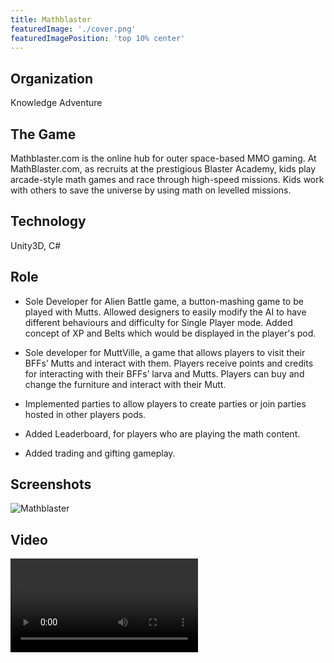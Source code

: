 ```yaml
---
title: Mathblaster
featuredImage: './cover.png'
featuredImagePosition: 'top 10% center'
---
```


## Organization

Knowledge Adventure

## The Game

Mathblaster.com is the online hub for outer space-based MMO gaming. At MathBlaster.com, as recruits at the prestigious Blaster Academy, kids play arcade-style math games and race through high-speed missions. Kids work with others to save the universe by using math on levelled missions.

## Technology

Unity3D, C#

## Role

-   Sole Developer for Alien Battle game, a button-mashing game to be played with Mutts. Allowed designers to easily modify the AI to have different behaviours and difficulty for Single Player mode. Added concept of XP and Belts which would be displayed in the player's pod.

-   Sole developer for MuttVille, a game that allows players to visit their BFFs’ Mutts and interact with them. Players receive points and credits for interacting with their BFFs’ larva and Mutts. Players can buy and change the furniture and interact with their Mutt.

-   Implemented parties to allow players to create parties or join parties hosted in other players pods.

-   Added Leaderboard, for players who are playing the math content.

-   Added trading and gifting gameplay.

## Screenshots

![Mathblaster](../images/mathblaster.jpg)

## Video

<Video src="https://www.youtube.com/embed/a__LRh7ozwA" title="Jumpstart Video" />

## Website

[Mathblaster.com](http://www.mathblaster.com)
